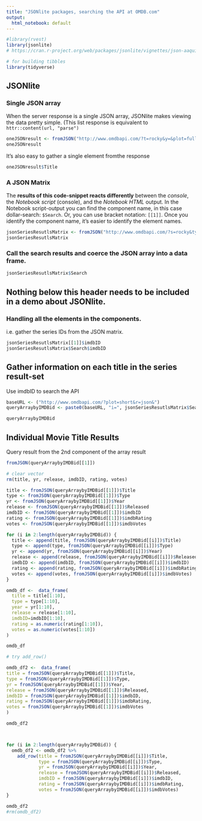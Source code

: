 ```yaml
---
title: "JSONlite packages, searching the API at OMDB.com"
output:
  html_notebook: default
---
```


```r
#library(rvest)  
library(jsonlite)
# https://cran.r-project.org/web/packages/jsonlite/vignettes/json-aaquickstart.html

# for building tibbles
library(tidyverse)
```

## JSONlite

### Single JSON array
When the server response is a single JSON array, JSONlite makes viewing the data pretty simple.  (This list response is equivalent to `httr::content(url, "parse")`
```r
oneJSONresult <- fromJSON("http://www.omdbapi.com/?t=rocky&y=&plot=full&r=json")
oneJSONresult
```

It's also easy to gather a single element fromthe response
```r
oneJSONresult$Title
```


### A JSON Matrix
The **results of this code-snippet reacts differently** between the *console*, the *Notebook script* (console), and the *Notebook HTML* output.  In the Notebook script-output you can find the component name, in this case dollar-search: `$Search`.  Or, you can use bracket notation: `[[1]]`.  Once you identify the component name, it's easier to identify the element names.
```r
jsonSeriesResutlsMatrix <- fromJSON("http://www.omdbapi.com/?s=rocky&type=series&r=json&page=1")
jsonSeriesResutlsMatrix
```

### Call the search results and coerce the JSON array into a data frame.
```r
jsonSeriesResutlsMatrix$Search
```


## Nothing below this header needs to be included in a demo about JSONlite.

### Handling all the elements in the components.  
i.e. gather the series IDs from the  JSON matrix.  
```r
jsonSeriesResutlsMatrix[[1]]$imdbID
jsonSeriesResutlsMatrix$Search$imdbID

```

## Gather information on each title in the series result-set
Use imdbID to search the API
```r
baseURL <- ("http://www.omdbapi.com/?plot=short&r=json&")
queryArraybyIMDBid <- paste0(baseURL, "i=", jsonSeriesResutlsMatrix$Search$imdbID)

```


```r
queryArraybyIMDBid
```




## Individual Movie Title Results
Query result from the 2nd component of the array result
```r
fromJSON(queryArraybyIMDBid[[1]])
```


```r
# clear vector
rm(title, yr, release, imdbID, rating, votes)

title <- fromJSON(queryArraybyIMDBid[[1]])$Title
type <- fromJSON(queryArraybyIMDBid[[1]])$Type
yr <- fromJSON(queryArraybyIMDBid[[1]])$Year
release <- fromJSON(queryArraybyIMDBid[[1]])$Released
imdbID <- fromJSON(queryArraybyIMDBid[[1]])$imdbID
rating <- fromJSON(queryArraybyIMDBid[[1]])$imdbRating
votes <- fromJSON(queryArraybyIMDBid[[1]])$imdbVotes

for (i in 2:length(queryArraybyIMDBid)) {  
  title <- append(title, fromJSON(queryArraybyIMDBid[[i]])$Title)
  type <- append(type, fromJSON(queryArraybyIMDBid[[i]])$Type)
  yr <- append(yr, fromJSON(queryArraybyIMDBid[[i]])$Year)
  release <- append(release, fromJSON(queryArraybyIMDBid[[i]])$Released)
  imdbID <- append(imdbID, fromJSON(queryArraybyIMDBid[[i]])$imdbID)
  rating <- append(rating, fromJSON(queryArraybyIMDBid[[i]])$imdbRating)
  votes <- append(votes, fromJSON(queryArraybyIMDBid[[i]])$imdbVotes)
}

omdb_df <-  data_frame(
  title = title[1:10], 
  type = type[1:10],
  year = yr[1:10], 
  release = release[1:10], 
  imdbID=imdbID[1:10], 
  rating = as.numeric(rating[1:10]), 
  votes = as.numeric(votes[1:10])
)

omdb_df

# try add_row()
```

```r


omdb_df2 <-  data_frame(
title = fromJSON(queryArraybyIMDBid[[1]])$Title,
type = fromJSON(queryArraybyIMDBid[[1]])$Type,
yr = fromJSON(queryArraybyIMDBid[[1]])$Year,
release = fromJSON(queryArraybyIMDBid[[1]])$Released,
imdbID = fromJSON(queryArraybyIMDBid[[1]])$imdbID,
rating = fromJSON(queryArraybyIMDBid[[1]])$imdbRating,
votes = fromJSON(queryArraybyIMDBid[[1]])$imdbVotes
)

omdb_df2



for (i in 2:length(queryArraybyIMDBid)) {
  omdb_df2 <- omdb_df2 %>% 
    add_row(title = fromJSON(queryArraybyIMDBid[[i]])$Title, 
            type = fromJSON(queryArraybyIMDBid[[i]])$Type, 
            yr = fromJSON(queryArraybyIMDBid[[i]])$Year, 
            release = fromJSON(queryArraybyIMDBid[[i]])$Released,
            imdbID = fromJSON(queryArraybyIMDBid[[i]])$imdbID, 
            rating = fromJSON(queryArraybyIMDBid[[i]])$imdbRating, 
            votes = fromJSON(queryArraybyIMDBid[[i]])$imdbVotes)
}

omdb_df2
#rm(omdb_df2)

```


